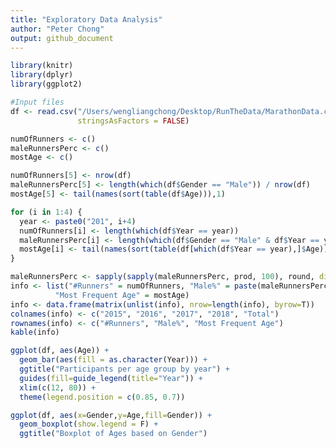 ```yaml
---
title: "Exploratory Data Analysis"
author: "Peter Chong"
output: github_document
---
```


```r
library(knitr)
library(dplyr)
library(ggplot2)
```

```r
#Input files
df <- read.csv("/Users/wengliangchong/Desktop/RunTheData/MarathonData.csv", header = T, 
               stringsAsFactors = FALSE)
```

```r
numOfRunners <- c()
maleRunnersPerc <- c()
mostAge <- c()

numOfRunners[5] <- nrow(df)
maleRunnersPerc[5] <- length(which(df$Gender == "Male")) / nrow(df)
mostAge[5] <- tail(names(sort(table(df$Age))),1)

for (i in 1:4) {
  year <- paste0("201", i+4)
  numOfRunners[i] <- length(which(df$Year == year))
  maleRunnersPerc[i] <- length(which(df$Gender == "Male" & df$Year == year)) / numOfRunners[i]
  mostAge[i] <- tail(names(sort(table(df[which(df$Year == year),]$Age))),1)
}

maleRunnersPerc <- sapply(sapply(maleRunnersPerc, prod, 100), round, digits = 2)
info <- list("#Runners" = numOfRunners, "Male%" = paste(maleRunnersPerc, "%", ""), 
          "Most Frequent Age" = mostAge)
info <- data.frame(matrix(unlist(info), nrow=length(info), byrow=T))
colnames(info) <- c("2015", "2016", "2017", "2018", "Total")
rownames(info) <- c("#Runners", "Male%", "Most Frequent Age")
kable(info)
```

```r
ggplot(df, aes(Age)) + 
  geom_bar(aes(fill = as.character(Year))) + 
  ggtitle("Participants per age group by year") + 
  guides(fill=guide_legend(title="Year")) + 
  xlim(c(12, 80)) + 
  theme(legend.position = c(0.85, 0.7))
```

```r
ggplot(df, aes(x=Gender,y=Age,fill=Gender)) +
  geom_boxplot(show.legend = F) + 
  ggtitle("Boxplot of Ages based on Gender")
```



































































































